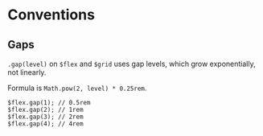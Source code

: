 # Conventions

## Gaps

`.gap(level)` on `$flex` and `$grid` uses gap levels, which grow exponentially, not linearly.

Formula is `Math.pow(2, level) * 0.25rem`.

```tsx
$flex.gap(1); // 0.5rem
$flex.gap(2); // 1rem
$flex.gap(3); // 2rem
$flex.gap(4); // 4rem
```


